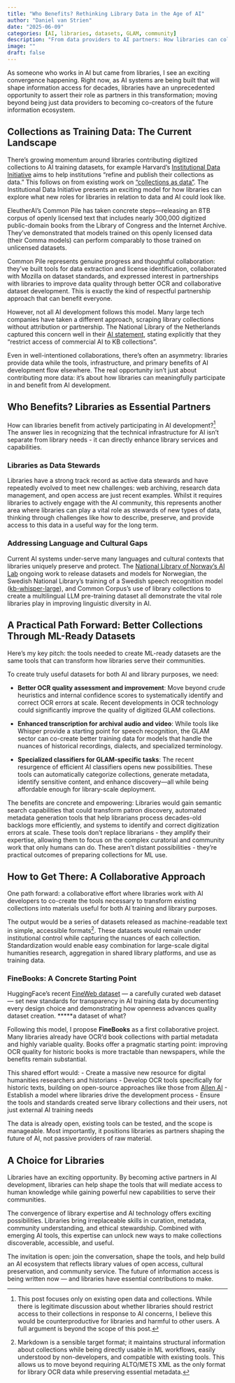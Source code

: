 ```yaml
---
title: "Who Benefits? Rethinking Library Data in the Age of AI"
author: "Daniel van Strien"
date: "2025-06-09"
categories: [AI, libraries, datasets, GLAM, community]
description: "From data providers to AI partners: How libraries can collaborate with developers to build tools that improve collections, enhance discovery, and serve communities while contributing to responsible AI development."
image: ""
draft: false
---
```


As someone who works in AI but came from libraries, I see an exciting convergence happening. Right now, as AI systems are being built that will shape information access for decades, libraries have an unprecedented opportunity to assert their role as partners in this transformation; moving beyond being just data providers to becoming co-creators of the future information ecosystem.

## Collections as Training Data: The Current Landscape

There's growing momentum around libraries contributing digitized collections to AI training datasets, for example Harvard's [Institutional Data Initiative](https://institutionaldatainitiative.org/) aims to help institutions "refine and publish their collections as data." This follows on from existing work on ["collections as data"](https://collectionsasdata.github.io/). The Institutional Data Initiative presents an exciting model for how libraries can explore what new roles for libraries in relation to data and AI could look like.

EleutherAI's Common Pile has taken concrete steps—releasing an 8TB corpus of openly licensed text that includes nearly 300,000 digitized public-domain books from the Library of Congress and the Internet Archive. They've demonstrated that models trained on this openly licensed data (their Comma models) can perform comparably to those trained on unlicensed datasets.

Common Pile represents genuine progress and thoughtful collaboration: they've built tools for data extraction and license identification, collaborated with Mozilla on dataset standards, and expressed interest in partnerships with libraries to improve data quality through better OCR and collaborative dataset development. This is exactly the kind of respectful partnership approach that can benefit everyone.

However, not all AI development follows this model. Many large tech companies have taken a different approach, scraping library collections without attribution or partnership. The National Library of the Netherlands captured this concern well in their [AI statement](https://www.kb.nl/en/ai-statement), stating explicitly that they "restrict access of commercial AI to KB collections".

Even in well-intentioned collaborations, there's often an asymmetry: libraries provide data while the tools, infrastructure, and primary benefits of AI development flow elsewhere. The real opportunity isn't just about contributing more data: it's about how libraries can meaningfully participate in and benefit from AI development.

## Who Benefits? Libraries as Essential Partners

How can libraries benefit from actively participating in AI development?[^scope] The answer lies in recognizing that the technical infrastructure for AI isn't separate from library needs - it can directly enhance library services and capabilities.

### Libraries as Data Stewards

Libraries have a strong track record as active data stewards and have repeatedly evolved to meet new challenges: web archiving, research data management, and open access are just recent examples. Whilst it requires libraries to actively engage with the AI community, this represents another area where libraries can play a vital role as stewards of new types of data, thinking through challenges like how to describe, preserve, and provide access to this data in a useful way for the long term.

### Addressing Language and Cultural Gaps

Current AI systems under-serve many languages and cultural contexts that libraries uniquely preserve and protect. The [National Library of Norway's AI Lab](https://huggingface.co/NbAiLab) ongoing work to release datasets and models for Norwegian, the Swedish National Library's training of a Swedish speech recognition model ([kb-whisper-large](https://huggingface.co/KBLab/kb-whisper-large)), and Common Corpus's use of library collections to create a multilingual LLM pre-training dataset all demonstrate the vital role libraries play in improving linguistic diversity in AI.

## A Practical Path Forward: Better Collections Through ML-Ready Datasets

Here's my key pitch: the tools needed to create ML-ready datasets are the same tools that can transform how libraries serve their communities. 

To create truly useful datasets for both AI and library purposes, we need:

- **Better OCR quality assessment and improvement**: Move beyond crude heuristics and internal confidence scores to systematically identify and correct OCR errors at scale. Recent developments in OCR technology could significantly improve the quality of digitized GLAM collections.

- **Enhanced transcription for archival audio and video**: While tools like Whisper provide a starting point for speech recognition, the GLAM sector can co-create better training data for models that handle the nuances of historical recordings, dialects, and specialized terminology.

- **Specialized classifiers for GLAM-specific tasks**: The recent resurgence of efficient AI classifiers opens new possibilities. These tools can automatically categorize collections, generate metadata, identify sensitive content, and enhance discovery—all while being affordable enough for library-scale deployment.

The benefits are concrete and empowering: Libraries would gain semantic search capabilities that could transform patron discovery, automated metadata generation tools that help librarians process decades-old backlogs more efficiently, and systems to identify and correct digitization errors at scale. These tools don't replace librarians - they amplify their expertise, allowing them to focus on the complex curatorial and community work that only humans can do. These aren't distant possibilities - they're practical outcomes of preparing collections for ML use.

## How to Get There: A Collaborative Approach

One path forward: a collaborative effort where libraries work with AI developers to co-create the tools necessary to transform existing collections into materials useful for both AI training and library purposes.

The output would be a series of datasets released as machine-readable text in simple, accessible formats[^markdown]. These datasets would remain under institutional control while capturing the nuances of each collection. Standardization would enable easy combination for large-scale digital humanities research, aggregation in shared library platforms, and use as training data.

### FineBooks: A Concrete Starting Point

HuggingFace's recent [FineWeb dataset](https://huggingface.co/spaces/HuggingFaceFW/blogpost-fineweb-v1) — a carefully curated web dataset — set new standards for transparency in AI training data by documenting every design choice and demonstrating how openness advances quality dataset creation. *****a dataset of what?

Following this model, I propose **FineBooks** as a first collaborative project. Many libraries already have OCR'd book collections with partial metadata and highly variable quality. Books offer a pragmatic starting point: improving OCR quality for historic books is more tractable than newspapers, while the benefits remain substantial. 

This shared effort would:
- Create a massive new resource for digital humanities researchers and historians
- Develop OCR tools specifically for historic texts, building on open-source approaches like those from [Allen AI](https://github.com/allenai/olmocr)
- Establish a model where libraries drive the development process
- Ensure the tools and standards created serve library collections and their users, not just external AI training needs

The data is already open, existing tools can be tested, and the scope is manageable. Most importantly, it positions libraries as partners shaping the future of AI, not passive providers of raw material.

## A Choice for Libraries

Libraries have an exciting opportunity. By becoming active partners in AI development, libraries can help shape the tools that will mediate access to human knowledge while gaining powerful new capabilities to serve their communities.

The convergence of library expertise and AI technology offers exciting possibilities. Libraries bring irreplaceable skills in curation, metadata, community understanding, and ethical stewardship. Combined with emerging AI tools, this expertise can unlock new ways to make collections discoverable, accessible, and useful.

The invitation is open: join the conversation, shape the tools, and help build an AI ecosystem that reflects library values of open access, cultural preservation, and community service. The future of information access is being written now — and libraries have essential contributions to make.

[^scope]: This post focuses only on existing open data and collections. While there is legitimate discussion about whether libraries should restrict access to their collections in response to AI concerns, I believe this would be counterproductive for libraries and harmful to other users. A full argument is beyond the scope of this post.

[^markdown]: Markdown is a sensible target format; it maintains structural information about collections while being directly usable in ML workflows, easily understood by non-developers, and compatible with existing tools. This allows us to move beyond requiring ALTO/METS XML as the only format for library OCR data while preserving essential metadata.
